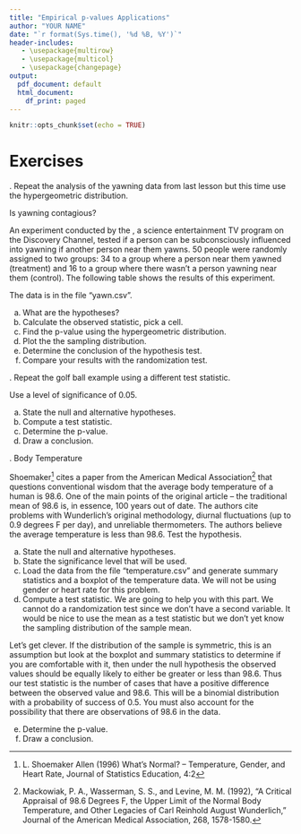 ```yaml
---
title: "Empirical p-values Applications"
author: "YOUR NAME"
date: "`r format(Sys.time(), '%d %B, %Y')`"
header-includes:
   - \usepackage{multirow}
   - \usepackage{multicol}
   - \usepackage{changepage}
output:
  pdf_document: default
  html_document:
    df_print: paged
---
```


```r
knitr::opts_chunk$set(echo = TRUE)
```

\newcommand{\E}{\mbox{E}}
\newcommand{\Var}{\mbox{Var}}
\newcommand{\Cov}{\mbox{Cov}}
\newcommand{\Prob}{\mbox{P}}
\newcommand*\diff{\mathop{}\!\mathrm{d}}

# Exercises

\indent 1. Repeat the analysis of the yawning data from last lesson but this time use the hypergeometric distribution.

Is yawning contagious? 

An experiment conducted by the \textit{MythBusters}, a science entertainment TV program on the Discovery Channel, tested if a person can be subconsciously influenced into yawning if another person near them yawns. 50 people were randomly assigned to two groups: 34 to a group where a person near them yawned (treatment) and 16 to a group where there wasn't a person yawning near them (control). The following table shows the results of this experiment. 
\begin{center}
\begin{tabular}{ll cc c} 
			&				& \multicolumn{2}{c}{\textit{Group}} \\
\cline{3-4}
							&			& Treatment	& Control 	& Total	\\
\cline{2-5}
\multirow{2}{*}{\textit{Result}}		&Yawn 		& 10	 	& 4		& 14 	\\
							&Not Yawn	& 24	 	& 12 	 	& 36 \\
\cline{2-5}
							&Total		& 34		& 16		& 50 \\
\end{tabular}
\end{center}

The data is in the file "yawn.csv".

a. What are the hypotheses?
b. Calculate the observed statistic, pick a cell.
c. Find the p-value using the hypergeometric distribution.
d. Plot the the sampling distribution.
e. Determine the conclusion of the hypothesis test.
f. Compare your results with the randomization test.

\indent 2. Repeat the golf ball example using a different test statistic.

Use a level of significance of 0.05.

a. State the null and alternative hypotheses.
b. Compute a test statistic.
c. Determine the p-value.
d. Draw a conclusion.

\pagebreak

\indent 3. Body Temperature

Shoemaker^[L. Shoemaker Allen (1996) What's Normal? – Temperature, Gender, and Heart Rate, Journal of Statistics Education, 4:2] cites a paper from the American Medical Association^[Mackowiak, P. A., Wasserman, S. S., and Levine, M. M. (1992), "A Critical Appraisal of 98.6 Degrees F, the Upper Limit of the Normal Body Temperature, and Other Legacies of Carl Reinhold August Wunderlich," Journal of the American Medical Association, 268, 1578-1580.] that questions conventional wisdom that the average body temperature of a human is 98.6. One of the main points of the original article – the traditional mean of 98.6 is, in essence, 100 years out of date. The authors cite problems with Wunderlich's original methodology, diurnal fluctuations (up to 0.9 degrees F per day), and unreliable thermometers. The authors believe the average temperature is less than 98.6. Test the hypothesis.

a. State the null and alternative hypotheses. 
b. State the significance level that will be used.
c. Load the data from the file "temperature.csv" and generate summary statistics and a boxplot of the temperature data. We will not be using gender or heart rate for this problem.
d. Compute a test statistic. We are going to help you with this part. We cannot do a randomization test since we don't have a second variable. It would be nice to use the mean as a test statistic but we don't yet know the sampling distribution of the sample mean.  

Let's get clever. If the distribution of the sample is symmetric, this is an assumption but look at the boxplot and summary statistics to determine if you are comfortable with it, then under the null hypothesis the observed values should be equally likely to either be greater or less than 98.6. Thus our test statistic is the number of cases that have a positive difference between the observed value and 98.6. This will be a binomial distribution with a probability of success of 0.5. You must also account for the possibility that there are observations of 98.6 in the data.

e. Determine the p-value.
f. Draw a conclusion.
